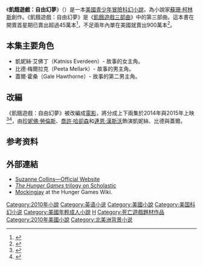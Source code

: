 {{Infobox book
| name          = 飢餓遊戲：自由幻夢
| image         = Mockingjay.jpg
| image_caption = 北美首版封面
| author        = [[蘇珊·柯林斯|蘇珊·柯林斯]]
| title_orig    = ''Mockingjay''
| country       = {{USA}}
| language      = [[英语|英语]]
| series        = [[飢餓遊戲三部曲|飢餓遊戲三部曲]]
| genre         = 冒險小说、科幻小說、{{link-en|戰爭小說|War novel}}
| publisher     = [[Scholastic_Corporation|Scholastic]]
| release_date  = 2010年8月24日
| media_type    = 
| pages         = 390頁
| preceded_by   = [[飢餓遊戲：星火燎原|飢餓遊戲：星火燎原]]
| followed_by   = 
}}
《'''飢餓遊戲：自由幻夢'''》（{{lang-en|''Mockingjay''}}）是一本[[美國|美國]][[青少年小說|青少年]][[冒險小說|冒險]][[科幻小說|科幻小說]]，為小說家[[蘇珊·柯林斯|蘇珊·柯林斯]]創作。《飢餓遊戲：自由幻夢》是《[[飢餓遊戲三部曲|飢餓遊戲三部曲]]》中的第三部曲。這本書在開賣首星期已賣出超過45萬本<ref>{{cite web |title='Mockingjay' Sells More Than 450,000 Copies in First Week |url=http://www.publishersweekly.com/pw/by-topic/childrens/childrens-book-news/article/44359-mockingjay-sells-more-than-450-000-copies-in-first-week.html |work=[[Publishers_Weekly|Publishers Weekly]] |date=September 2, 2010 |access-date=September 3, 2010 |archive-date=2013-07-27 |archive-url=https://www.webcitation.org/6IPy3PvrP?url=http://www.publishersweekly.com/pw/by-topic/childrens/childrens-book-news/article/44359-mockingjay-sells-more-than-450-000-copies-in-first-week.html |dead-url=no }}</ref>，不足兩年內單在美國就賣出900萬本<ref>{{cite web|url=http://shelf-life.ew.com/2012/03/28/hunger-games-updated-sales/|title='Hunger Games' books: More than 36.5M in print in the U.S. alone|work=Entertainment Weekly's EW.com|access-date=2021-02-16|archive-date=2014-10-27|archive-url=https://web.archive.org/web/20141027230216/http://shelf-life.ew.com/2012/03/28/hunger-games-updated-sales/|dead-url=no}}</ref>。

== 本集主要角色 ==
* 凱妮絲·艾佛丁（Katniss Everdeen）- 故事的女主角。
* 比德·梅爾拉克（Peeta Mellark）- 故事的男主角。
* 蓋爾·霍桑（Gale Hawthorne）- 故事的第二男主角。

== 改編 ==
{{see also|飢餓遊戲：自由幻夢 (電影)}}
《飢餓遊戲：自由幻夢》被改編成[[電影|電影]]，將分成上下兩集於2014年與2015年上映<ref>{{cite web|first=David|last=Robert|url=http://movienight.mtv.ca/2011/11/woody-harrelson-talks-hunger-games/|title=Woody Harrelson Talks 'Hunger Games'|publisher=MTV|date=November 18, 2011|accessdate=May 21, 2012|deadurl=yes|archiveurl=https://web.archive.org/web/20120529022508/http://movienight.mtv.ca/2011/11/woody-harrelson-talks-hunger-games/|archivedate=2012-05-29}}</ref><ref>{{cite web|url=http://insidemovies.ew.com/2012/07/10/mockingjay-split-release-dates/|title='Mockingjay' to be split into two movies, release dates announced|publisher=EW.com|date=July 10, 2012|accessdate=October 27, 2012|archive-date=2015-01-11|archive-url=https://web.archive.org/web/20150111082403/http://insidemovies.ew.com/2012/07/10/mockingjay-split-release-dates/|dead-url=no}}</ref>，由[[珍妮佛·勞倫斯|珍妮佛·勞倫斯]]、[[喬許·哈卻森|喬許·哈卻森]]和[[連恩·漢斯沃|連恩·漢斯沃]]飾演凱妮絲、比德與蓋爾。

== 参考资料 ==
<references/>

==外部連結==
* [http://www.suzannecollinsbooks.com/ Suzanne Collins—Official Website] {{WebCite|url=https://www.webcitation.org/68rIvLXuq?url=http://www.suzannecollinsbooks.com/ |date=20120702150140 |dateformat=iso }}
* [http://www.scholastic.com/thehungergames/ ''The Hunger Games'' trilogy on Scholastic] {{Wayback|url=http://www.scholastic.com/thehungergames/ |date=20100301120316 }}
* [http://thehungergames.wikia.com/wiki/Mockingjay_(novel) Mockingjay] {{Wayback|url=http://thehungergames.wikia.com/wiki/Mockingjay_(novel) |date=20180810034010 }} at the Hunger Games Wiki.

{{飢餓遊戲}}
{{DEFAULTSORT:Hunger Games}}
[[Category:2010年小說|Category:2010年小說]]
[[Category:英语小说|Category:英语小说]]
[[Category:美國小說|Category:美國小說]]
[[Category:美国科幻小说|Category:美国科幻小说]]
[[Category:美國年輕成人小說|Category:美國年輕成人小說]]
[[Category:飢餓遊戲|H]]
[[Category:死亡遊戲題材作品|Category:死亡遊戲題材作品]]
[[Category:2010年美國小說|Category:2010年美國小說]]
[[Category:北美洲背景小说|Category:北美洲背景小说]]